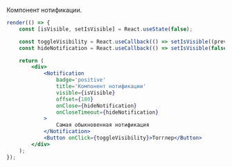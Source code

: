 Компонент нотификации.

```jsx live
render(() => {
    const [isVisible, setIsVisible] = React.useState(false);

    const toggleVisibility = React.useCallback(() => setIsVisible((prev) => !prev), []);
    const hideNotification = React.useCallback(() => setIsVisible(false), []);

    return (
        <div>
            <Notification
                badge='positive'
                title='Компонент нотификации'
                visible={isVisible}
                offset={180}
                onClose={hideNotification}
                onCloseTimeout={hideNotification}
            >
                Самая обыкновенная нотификация
            </Notification>
            <Button onClick={toggleVisibility}>Тогглер</Button>
        </div>
    );
});
```
